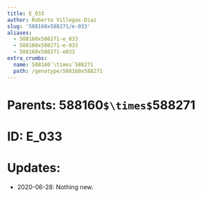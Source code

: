 ```yaml
---
title: E_033
author: Roberto Villegas-Diaz
slug: '588160x588271/e-033'
aliases:
  - 588160x588271-e_033
  - 588160x588271-e-033
  - 588160x588271-e033
extra_crumbs:
  name: 588160`\times`588271
  path: /genotype/588160x588271
---
```


# **Parents**: 588160`$\times$`588271
# **ID**: E_033
# **Updates**: 
 - 2020-06-28: Nothing new.
